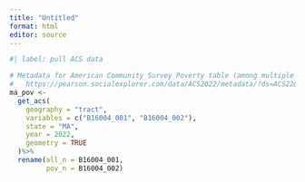 ```yaml
---
title: "Untitled"
format: html
editor: source
---
```


```r
#| label: pull ACS data

# Metadata for American Community Survey Poverty table (among multiple options): 
#   https://pearson.socialexplorer.com/data/ACS2022/metadata/?ds=ACS22&table=B16004
ma_pov <- 
  get_acs(
    geography = "tract", 
    variables = c("B16004_001", "B16004_002"),
    state = "MA", 
    year = 2022,
    geometry = TRUE
  )%>% 
  rename(all_n = B16004_001,
         pov_n = B16004_002)

```
